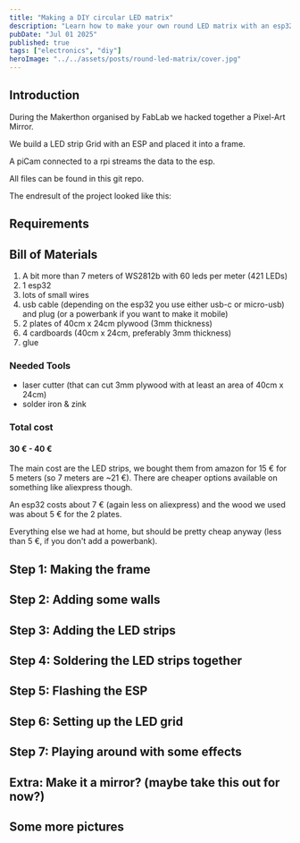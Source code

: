 ```yaml
---
title: "Making a DIY circular LED matrix"
description: "Learn how to make your own round LED matrix with an esp32 and WLED"
pubDate: "Jul 01 2025"
published: true
tags: ["electronics", "diy"]
heroImage: "../../assets/posts/round-led-matrix/cover.jpg"
---
```


## Introduction

During the Makerthon organised by FabLab we hacked together a Pixel-Art Mirror. 

We build a LED strip Grid with an ESP and placed it into a frame.

A piCam  connected to a rpi streams the data to the esp. 

All files can be found in this git repo.

The endresult of the project looked like this:

## Requirements

## Bill of Materials

1. A bit more than 7 meters of WS2812b with 60 leds per meter (421 LEDs)
2. 1 esp32
3. lots of small wires
4. usb cable (depending on the esp32 you use either usb-c or micro-usb) and plug (or a powerbank if you want to make it mobile)
5. 2 plates of 40cm x 24cm plywood (3mm thickness)
6. 4 cardboards (40cm x 24cm, preferably 3mm thickness)
7. glue

### Needed Tools

- laser cutter (that can cut 3mm plywood with at least an area of 40cm x 24cm)
- solder iron & zink

### Total cost

#### **30 € - 40 €**

The main cost are the LED strips, we bought them from amazon for 15 € for 5 meters (so 7 meters are ~21 €). 
There are cheaper options available on something like aliexpress though.

An esp32 costs about 7 € (again less on aliexpress) and the wood we used was about 5 € for the 2 plates.

Everything else we had at home, but should be pretty cheap anyway (less than 5 €, if you don't add a powerbank).

## Step 1: Making the frame

## Step 2: Adding some walls

## Step 3: Adding the LED strips

## Step 4: Soldering the LED strips together

## Step 5: Flashing the ESP

## Step 6: Setting up the LED grid

## Step 7: Playing around with some effects

## Extra: Make it a mirror? (maybe take this out for now?)

## Some more pictures



<CircularWebcam />